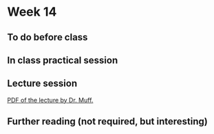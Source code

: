 # Week 14 {-}

## To do before class {-}



## In class practical session {-}




## Lecture session {-}


[PDF of the lecture by Dr. Muff.](https://github.com/opetchey/BIO144/raw/master/lectures/week14/Bio144_2017_week14.pdf)



## Further reading (not required, but interesting) {-}

